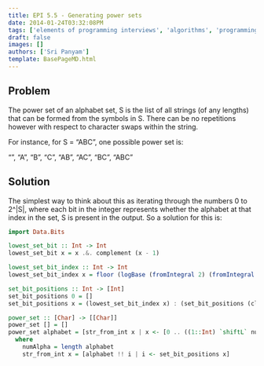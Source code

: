 ```yaml
---
title: EPI 5.5 - Generating power sets
date: 2014-01-24T03:32:08PM
tags: ['elements of programming interviews', 'algorithms', 'programming', 'power-sets']
draft: false
images: []
authors: ['Sri Panyam']
template: BasePageMD.html
---
```


## Problem

The power set of an alphabet set, S is the list of all strings (of any lengths) that can be formed from the symbols in S. There can be no repetitions however with respect to character swaps within the string.

For instance, for S = “ABC”, one possible power set is:

“”, “A”, “B”, “C”, “AB”, “AC”, “BC”, “ABC”

## Solution

The simplest way to think about this as iterating through the numbers 0 to 2^|S|, where each bit in the integer represents whether the alphabet at that index in the set, S is present in the output. So a solution for this is:

```haskell showLineNumbers
import Data.Bits

lowest_set_bit :: Int -> Int
lowest_set_bit x = x .&. complement (x - 1)

lowest_set_bit_index :: Int -> Int
lowest_set_bit_index x = floor (logBase (fromIntegral 2) (fromIntegral (lowest_set_bit x)))

set_bit_positions :: Int -> [Int]
set_bit_positions 0 = []
set_bit_positions x = (lowest_set_bit_index x) : (set_bit_positions (clear_lowest_set_bit x))

power_set :: [Char] -> [[Char]]
power_set [] = []
power_set alphabet = [str_from_int x | x <- [0 .. ((1::Int) `shiftL` numAlpha) - 1]]
  where
    numAlpha = length alphabet
    str_from_int x = [alphabet !! i | i <- set_bit_positions x]
```
